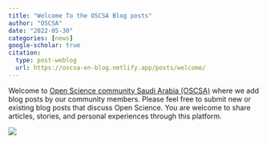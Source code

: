 ```yaml
---
title: "Welcome To the OSCSA Blog posts"
author: "OSCSA"
date: "2022-05-30"
categories: [news]
google-scholar: true
citation:
  type: post-weblog
  url: https://oscsa-en-blog.netlify.app/posts/welcome/
---
```


Welcome to [Open Science community Saudi Arabia (OSCSA)](https://osc-ksa.com/ar-index.html) where we add blog posts by our community members. Please feel free to submit new or existing blog posts that discuss Open Science. You are welcome to share articles, stories, and personal experiences through this platform.

![](open.png)




